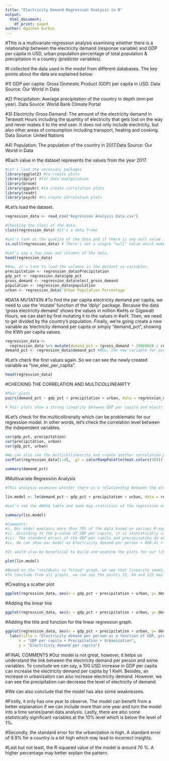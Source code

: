 ---
title: "Electricity Demand Regression Analysis in R"
output:
  html_document:
    df_print: paged
author: Oguzhan Gurbuz
---

#This is a multivariate regression analysis examining whether there is a relationship between the electricity demand (response variable) and GDP per capita in USD, urban population percentage of total population & precipitation in a country (predictor variables).

#I collected the data used in the model from different databases. The key points about the data are explained below:

#1) GDP per capita: Gross Domestic Product (GDP) per capita in USD. Data Source: Our World in Data

#2) Precipitation: Average precipitation of the country in depth (mm per year). Data Source: World Bank Climate Portal

#3) Electricity Gross Demand: The amount of the electricity demand in Terawatt Hours including the quantity of electricity that gets lost on the way and never makes it to the end user. It does not only include electricity, but also other areas of consumption including transport, heating and cooking. Data Source: United Nations

#4) Population: The population of the country in 2017.Data Source: Our World in Data

#Each value in the dataset represents the values from the year 2017.

```{r}
#Let's load the necessary packages
library(ggplot2) #to create plots
library(dplyr) #for data manipulation
library(broom) 
library(ggpubr) #to create correlation plots
library(readr)
library(psych) #to create correlation plots
```

#Let's load the dataset.

```{r}
regression_data <- read_csv("Regression Analysis Data.csv")
```

```{r}
#Checking the class of the data.
class(regression_data) #It's a data frame

#Let's look at the quality of the data and if there is any null value in the data frame
is.null(regression_data) # There's not a single "null" value which makes the data set more explanatory.
```

```{r}
#Let's see a few rows and columns of the data.
head(regression_data)
```

```{r}
#Now, it's time to load the columns in the dataset as variables.
precipitation <- regression_data$Precipitation
gdp_pct <- regression_data$gdp_pct
gross_demand <- regression_data$elect_gross_demand
population <- regression_data$population
urban <- regression_data$`Urban Population Percentage`
```

#DATA MUTATION #To find the per capita electricity demand per capita, we need to use the 'mutate' function of the 'dplyr' package. Because the data 'gross electricity demand' shows the values in million KwHs or Gigawatt Hours, we can start by first mutating it to the values in KwH. Then, we need to get divided by the country's population. Finally, we're going create a new variable as 'electricity demand per capita or simply "demand_pct", showing the KWh per capita values.

```{r}
regression_data <- 
  regression_data %>% mutate(demand_pct = (gross_demand * 1000000) / regression_data$population)
demand_pct <- regression_data$demand_pct #Now, the new variable for our model is ready.
```

#Let's check the first values again. So we can see the newly created variable as "low_elec_per_capita".

```{r}
head(regression_data)
```

#CHECKING THE CORRELATION AND MULTICOLLINEARITY

```{r}
#Pair plots
pairs(demand_pct ~ gdp_pct + precipitation + urban, data = regression_data)

# Pair plots show a strong linearity between GDP per capita and electricity demand per capita. We need further investigation to see the link between other variables.
```

#Let's check for the multicollineraity which can be problematic for our regression model. In other words, let's check the correlation level between the independent variables.

```{r}
cor(gdp_pct, precipitation)
cor(precipitation, urban)
cor(gdp_pct, urban)
```

```{r}
#We can also see the multicollinearity and create another correlation plot
corPlot(regression_data[1:4],  gr = colorRampPalette(heat.colors(30)))
```

```{r}
summary(demand_pct)
```



#Multivariate Regression Analysis

```{r}
#This analysis examines whether there is a relationship between the electricity demand per capita (as the response variable) and precipitation, GDP per capita and urbanization percentage (as explanatory variables).

lin.model <- lm(demand_pct ~ gdp_pct + precipitation + urban, data = regression_data)

#Let's see the ANOVA table and some key statistics of the regression model. 

summary(lin.model)

#Comments:
#i. Our model explains more than 70% of the data based on various R-squared and modified R-squared values. This is not a great percentage, but it explains the majority of the data. 
#ii. According to the p-value of GDP per capita, it is statistically significant at the 1% level. In other words, the null hypothesis can be rejected with a 1% probability for the GDP per capita in our model. On the other hand, the p-values for the average precipitation and urbanization show that they are statistically significant at the 5% level. Lastly, the p-value for the regression model is lower than 0.01 (2.2e-16).
#iii. The standard errors of the GDP per capita and precipitation do not seem to be high. However, the error for the intercept appears to be slightly higher. Because the minimum value for electricity demand per person is 19.29 and the 1st quantile is 640, our model may not explain the pattern for the countries with the lowest electricity demand per-capita values.
#iv. We can show our model as Electricity demand per person = 408.41 + -0.55 x precipitation + 0.15 x GDP per capita + 25.26 x urbanization rate + ϵ

#It would also be beneficial to build and examine the plots for our linear regression model.

plot(lin.model)

#Based on the "residuals vs fitted" graph, we see that linearity seems to hold in the first part of the red line, as the red line is close to the dashed line. We can also see the heteroskedasticity: when we move to the right on the fitted values line (x-axis), the spread of the residuals seems to be increasing. The observations 23, 94, and 122 may be outliers, having large residual values.
#To conclude from all graphs, we can say the points 23, 94 and 122 may be the outliers in our model.
```

#Creating a scatter plot
```{r}
ggplot(regression_data, aes(x = gdp_pct + precipitation + urban, y= demand_pct)) + geom_point(color = "orange")
```

#Adding the linear line

```{r}
ggplot(regression_data, aes(x = gdp_pct + precipitation + urban, y= demand_pct)) + geom_point(color = "orange") + geom_smooth(method="lm", col="red")
```

#Adding the title and function for the linear regression graph.

```{r}
ggplot(regression_data, aes(x = gdp_pct + precipitation + urban, y= demand_pct)) + geom_point(color = "orange") + geom_smooth(method="lm", col="red") + stat_regline_equation(label.x = 5, label.y = 9) + theme_bw() +
  labs(title = "Electricity demand per person as a function of GDP, precipitation and urbanization rate",
      x = "GDP per capita + Precipitation + Urbanization",
      y = "Electricity demand per capita")
```

#FINAL COMMENTS #Our model is not great, however, it helps us understand the link between the electricity demand per person and some variables. To conclude we can say, a 100 USD increase in GDP per capita can increase the electricity demand per capita by 1 KwH. Besides, an increase in urbanization can also increase electricity demand. However, we can see the precipitation can decrease the level of electricity of demand.

#We can also conclude that the model has also some weaknesses.

#Firstly, it only has one year to observe. The model can benefit from a better explanation if we can include more than one year and turn the model into a time series/panel data analysis. Lastly, there are also some statistically significant variables at the 10% level which is below the level of 1%.

#Secondly, the standard error for the urbanization is high. A standard error of 9.9% for a country is a bit high which may lead to incorrect insights.

#Last but not least, the R-squared value of the model is around 70 %. A higher percentage may better explain the pattern.
